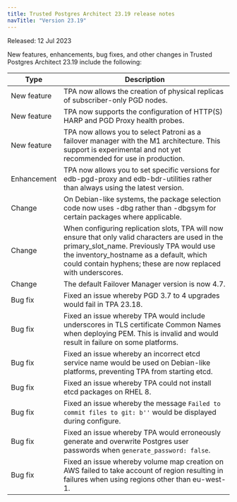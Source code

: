 ```yaml
---
title: Trusted Postgres Architect 23.19 release notes 
navTitle: "Version 23.19"
---
```


Released: 12 Jul 2023

New features, enhancements, bug fixes, and other changes in Trusted Postgres Architect 23.19 include the following:

| Type | Description |
| ---- |------------ |
| New feature | TPA now allows the creation of physical replicas of subscriber-only PGD nodes. |
| New feature | TPA now supports the configuration of HTTP(S) HARP and PGD Proxy health probes. |
| New feature | TPA now allows you to select Patroni as a failover manager with the M1 architecture. This support is experimental and not yet recommended for use in production. |
| Enhancement | TPA now allows you to set specific versions for edb-pgd-proxy and edb-bdr-utilities rather than always using the latest version. |
| Change | On Debian-like systems, the package selection code now uses -dbg rather than -dbgsym for certain packages where applicable. |
| Change | When configuring replication slots, TPA will now ensure that only valid characters are used in the primary_slot_name. Previously TPA would use the inventory_hostname as a default, which could contain hyphens; these are now replaced with underscores. |
| Change | The default Failover Manager version is now 4.7. |
| Bug fix | Fixed an issue whereby PGD 3.7 to 4 upgrades would fail in TPA 23.18. |
| Bug fix | Fixed an issue whereby TPA would include underscores in TLS certificate Common Names when deploying PEM. This is invalid and would result in failure on some platforms. |
| Bug fix | Fixed an issue whereby an incorrect etcd service name would be used on Debian-like platforms, preventing TPA from starting etcd. |
| Bug fix | Fixed an issue whereby TPA could not install etcd packages on RHEL 8. |
| Bug fix | Fixed an issue whereby the message `Failed to commit files to git: b''` would be displayed during configure. |
| Bug fix | Fixed an issue whereby TPA would erroneously generate and overwrite Postgres user passwords when `generate_password: false`. |
| Bug fix | Fixed an issue whereby volume map creation on AWS failed to take account of region resulting in failures when using regions other than eu-west-1. |